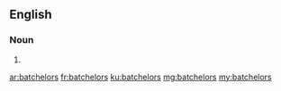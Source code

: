 ==English==

===Noun===
{{head|en|plural}}

# {{plural of|batchelor|lang=en|nocat=1}}

[[ar:batchelors]]
[[fr:batchelors]]
[[ku:batchelors]]
[[mg:batchelors]]
[[my:batchelors]]